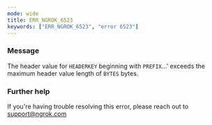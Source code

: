 ```yaml
---
mode: wide
title: ERR_NGROK_6523
keywords: ["ERR_NGROK_6523", "error 6523"]
---
```


### Message

The header value for `HEADERKEY` beginning with `PREFIX`...' exceeds the maximum header value length of `BYTES` bytes.

### Further help

If you're having trouble resolving this error, please reach out to [support@ngrok.com](mailto:support@ngrok.com?subject=Help%20with%20ERR_NGROK_6523)
